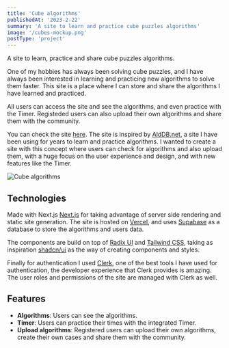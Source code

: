 ```yaml
---
title: 'Cube algorithms'
publishedAt: '2023-2-22'
summary: 'A site to learn and practice cube puzzles algorithms'
image: '/cubes-mockup.png'
postType: 'project'
---
```


A site to learn, practice and share cube puzzles algorithms.

One of my hobbies has always been solving cube puzzles, and I have always been interested in learning
and practicing new algorithms to solve them faster. This site is a place where I can store and share 
the algorithms I have learned and practiced.

All users can access the site and see the algorithms, and even practice with the Timer. 
Registeded users can also upload their own algorithms and share them with the community.

You can check the site [here](https://cubes.emmanuelbayona.dev/). The site is inspired
by [AldDB.net](http://algdb.net/), a site I have been using for years to learn and practice algorithms. 
I wanted to create a site with this concept where users can check for algorithms and also upload them, with a 
huge focus on the user experience and design, and with new features like the Timer.

<Image 
    src="/cubes-mockup.png" 
    alt="Cube algorithms" 
/>


## Technologies
Made with Next.js [Next.js](https://nextjs.org/) for taking advantage of server side rendering and static site generation.
The site is hosted on [Vercel](https://vercel.com/), and uses [Supabase](https://supabase.com/) as a database to store the 
algorithms and users data.

The components are build on top of [Radix UI](https://www.radix-ui.com/primitives) and [Tailwind CSS](https://tailwindcss.com/), 
taking as inspiration [shadcn/ui](https://ui.shadcn.com/) as the way of creating components and styles.

Finally for authentication I used [Clerk](https://clerk.com/), one of the best tools I have used for authentication, the developer experience
that Clerk provides is amazing. The user roles and permissions of the site are managed with Clerk as well.

## Features
- **Algorithms**: Users can see the algorithms.
- **Timer**: Users can practice their times with the integrated Timer.
- **Upload algorithms**: Registered users can upload their own algorithms, create their own cases and share them with the community.
